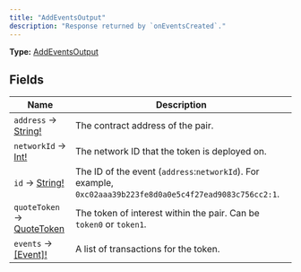 ```yaml
---
title: "AddEventsOutput"
description: "Response returned by `onEventsCreated`."
---
```


**Type:** [AddEventsOutput](/api-reference/types/addeventsoutput)

## Fields

| Name | Description |
|------|-------------|
| `address` → [String!](/api-reference/types/string) | The contract address of the pair. |
| `networkId` → [Int!](/api-reference/types/int) | The network ID that the token is deployed on. |
| `id` → [String!](/api-reference/types/string) | The ID of the event (`address`:`networkId`). For example, `0xc02aaa39b223fe8d0a0e5c4f27ead9083c756cc2:1`. |
| `quoteToken` → [QuoteToken](/api-reference/types/quotetoken) | The token of interest within the pair. Can be `token0` or `token1`. |
| `events` → [[Event]!](/api-reference/types/event) | A list of transactions for the token. |

